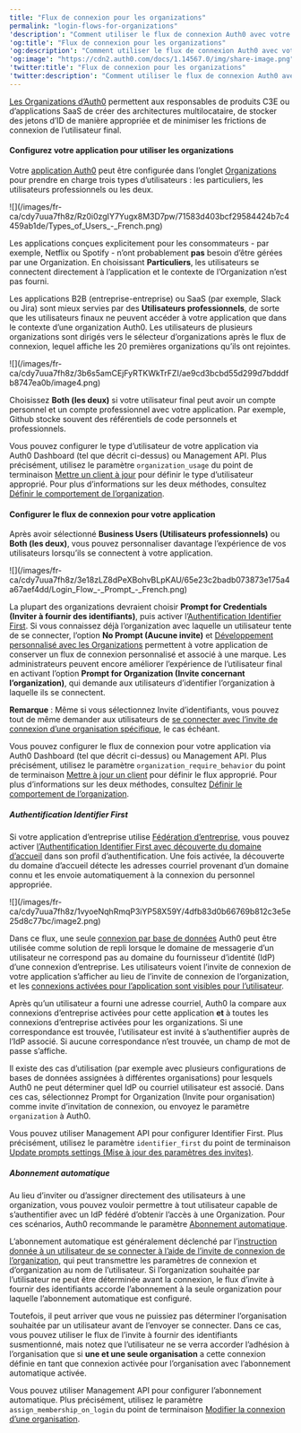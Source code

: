 ```yaml
---
title: "Flux de connexion pour les organizations"
permalink: "login-flows-for-organizations"
'description': "Comment utiliser le flux de connexion Auth0 avec votre organization"
'og:title': "Flux de connexion pour les organizations"
'og:description': "Comment utiliser le flux de connexion Auth0 avec votre organization"
'og:image': "https://cdn2.auth0.com/docs/1.14567.0/img/share-image.png"
'twitter:title': "Flux de connexion pour les organizations"
'twitter:description': "Comment utiliser le flux de connexion Auth0 avec votre organization"
---
```


[Les Organizations d’Auth0](/docs/fr-ca/manage-users/organizations) permettent aux responsables de produits C3E ou d’applications SaaS de créer des architectures multilocataire, de stocker des jetons d’ID de manière appropriée et de minimiser les frictions de connexion de l’utilisateur final.

#### Configurez votre application pour utiliser les organizations

Votre [application Auth0](/docs/fr-ca/get-started/applications) peut être configurée dans l’onglet [Organizations](/docs/fr-ca/manage-users/organizations/configure-organizations/define-organization-behavior) pour prendre en charge trois types d’utilisateurs : les particuliers, les utilisateurs professionnels ou les deux.

<Frame>![](/images/fr-ca/cdy7uua7fh8z/Rz0i0zgIY7Yugx8M3D7pw/71583d403bcf29584424b7c4459ab1de/Types_of_Users_-_French.png)</Frame>

Les applications conçues explicitement pour les consommateurs - par exemple, Netflix ou Spotify - n’ont probablement **pas** besoin d’être gérées par une Organization. En choisissant **Particuliers**, les utilisateurs se connectent directement à l’application et le contexte de l’Organization n’est pas fourni.

Les applications B2B (entreprise-entreprise) ou SaaS (par exemple, Slack ou Jira) sont mieux servies par des **Utilisateurs professionnels**, de sorte que les utilisateurs finaux ne peuvent accéder à votre application que dans le contexte d’une organization Auth0. Les utilisateurs de plusieurs organizations sont dirigés vers le sélecteur d’organizations après le flux de connexion, lequel affiche les 20 premières organizations qu’ils ont rejointes.

<Frame>![](/images/fr-ca/cdy7uua7fh8z/3b6s5amCEjFyRTKWkTrFZI/ae9cd3bcbd55d299d7bdddfb8747ea0b/image4.png)</Frame>

Choisissez **Both (les deux)** si votre utilisateur final peut avoir un compte personnel et un compte professionnel avec votre application. Par exemple, Github stocke souvent des référentiels de code personnels et professionnels.

Vous pouvez configurer le type d’utilisateur de votre application via Auth0 Dashboard (tel que décrit ci-dessus) ou Management API. Plus précisément, utilisez le paramètre `organization_usage` du point de terminaison [Mettre un client à jour](/docs/fr-ca/api/management/v2/clients/patch-clients-by-id) pour définir le type d’utilisateur approprié. Pour plus d’informations sur les deux méthodes, consultez [Définir le comportement de l’organization](/docs/fr-ca/manage-users/organizations/configure-organizations/define-organization-behavior).

#### Configurer le flux de connexion pour votre application

Après avoir sélectionné **Business Users (Utilisateurs professionnels)** ou **Both (les deux)**, vous pouvez personnaliser davantage l’expérience de vos utilisateurs lorsqu’ils se connectent à votre application.

<Frame>![](/images/fr-ca/cdy7uua7fh8z/3e18zLZ8dPeXBohvBLpKAU/65e23c2badb073873e175a4a67aef4dd/Login_Flow_-_Prompt_-_French.png)</Frame>

La plupart des organizations devraient choisir **Prompt for Credentials (Inviter à fournir des identifiants)**, puis activer l’[Authentification Identifier First](/docs/fr-ca/authenticate/login/auth0-universal-login/identifier-first). Si vous connaissez déjà l’organization avec laquelle un utilisateur tente de se connecter, l’option **No Prompt (Aucune invite)** et [Développement personnalisé avec les Organizations](/docs/fr-ca/manage-users/organizations/custom-development) permettent à votre application de conserver un flux de connexion personnalisé et associé à une marque. Les administrateurs peuvent encore améliorer l’expérience de l’utilisateur final en activant l’option **Prompt for Organization (Invite concernant l’organization)**, qui demande aux utilisateurs d’identifier l’organization à laquelle ils se connectent.

<Callout icon="file-lines" color="#0EA5E9" iconType="regular">

**Remarque** : Même si vous sélectionnez Invite d’identifiants, vous pouvez tout de même demander aux utilisateurs de [se connecter avec l’invite de connexion d’une organisation spécifique](/docs/fr-ca/manage-users/organizations/custom-development#i-want-users-to-log-in-to-a-specified-organization), le cas échéant.

</Callout>

Vous pouvez configurer le flux de connexion pour votre application via Auth0 Dashboard (tel que décrit ci-dessus) ou Management API. Plus précisément, utilisez le paramètre `organization_require_behavior` du point de terminaison [Mettre à jour un client](/docs/fr-ca/api/management/v2/clients/patch-clients-by-id) pour définir le flux approprié. Pour plus d’informations sur les deux méthodes, consultez [Définir le comportement de l’organization](/docs/fr-ca/manage-users/organizations/configure-organizations/define-organization-behavior).

##### Authentification Identifier First

Si votre application d’entreprise utilise [Fédération d’entreprise](/docs/fr-ca/authenticate/enterprise-connections), vous pouvez activer [l’Authentification Identifier First avec découverte du domaine d’accueil](/docs/fr-ca/authenticate/login/auth0-universal-login/identifier-first) dans son profil d’authentification. Une fois activée, la découverte du domaine d’accueil détecte les adresses courriel provenant d’un domaine connu et les envoie automatiquement à la connexion du personnel appropriée.

<Frame>![](/images/fr-ca/cdy7uua7fh8z/1vyoeNqhRmqP3iYP58X59Y/4dfb83d0b66769b812c3e5e25d8c77bc/image2.png)</Frame>

Dans ce flux, une seule [connexion par base de données](/docs/fr-ca/authenticate/database-connections/custom-db) Auth0 peut être utilisée comme solution de repli lorsque le domaine de messagerie d’un utilisateur ne correspond pas au domaine du fournisseur d’identité (<Tooltip href="/docs/fr-ca/glossary?term=idp" tip="Fournisseur d’identité (IdP)
Service de stockage et de gestion des identités numériques." cta="Voir le glossaire">IdP</Tooltip>) d’une connexion d’entreprise. Les utilisateurs voient l’invite de connexion de votre application s’afficher au lieu de l’invite de connexion de l’organization, et les [connexions activées pour l’application sont visibles pour l’utilisateur](/docs/fr-ca/get-started/applications/update-application-connections).

Après qu’un utilisateur a fourni une adresse courriel, Auth0 la compare aux connexions d’entreprise activées pour cette application  **et**  à toutes les connexions d’entreprise activées pour les organizations. Si une correspondance est trouvée, l’utilisateur est invité à s’authentifier auprès de l’IdP associé. Si aucune correspondance n’est trouvée, un champ de mot de passe s’affiche.

<Callout icon="file-lines" color="#0EA5E9" iconType="regular">

Il existe des cas d’utilisation (par exemple avec plusieurs configurations de bases de données assignées à différentes organisations) pour lesquels Auth0 ne peut déterminer quel IdP ou courriel utilisateur est associé. Dans ces cas, sélectionnez Prompt for Organization (Invite pour organisation) comme invite d’invitation de connexion, ou envoyez le paramètre `organization` à Auth0.

</Callout>

Vous pouvez utiliser <Tooltip href="/docs/fr-ca/glossary?term=management-api" tip="Management API
Un produit permettant aux clients d’effectuer des tâches administratives." cta="Voir le glossaire">Management API</Tooltip> pour configurer Identifier First. Plus précisément, utilisez le paramètre `identifier_first` du point de terminaison [Update prompts settings (Mise à jour des paramètres des invites)](/docs/fr-ca/api/management/v2/prompts/patch-prompts).

##### Abonnement automatique

Au lieu d’inviter ou d’assigner directement des utilisateurs à une organization, vous pouvez vouloir permettre à tout utilisateur capable de s’authentifier avec un IdP fédéré d’obtenir l’accès à une Organization. Pour ces scénarios, Auth0 recommande le paramètre [Abonnement automatique](/docs/fr-ca/manage-users/organizations/configure-organizations/grant-just-in-time-membership).

L’abonnement automatique est généralement déclenché par l’[instruction donnée à un utilisateur de se connecter à l’aide de l’invite de connexion de l’organization](/docs/fr-ca/manage-users/organizations/custom-development), qui peut transmettre les paramètres de connexion et d’organization au nom de l’utilisateur. Si l’organization souhaitée par l’utilisateur ne peut être déterminée avant la connexion, le flux d’invite à fournir des identifiants accorde l’abonnement à la seule organization pour laquelle l’abonnement automatique est configuré.

Toutefois, il peut arriver que vous ne puissiez pas déterminer l’organisation souhaitée par un utilisateur avant de l’envoyer se connecter. Dans ce cas, vous pouvez utiliser le flux de l’invite à fournir des identifiants susmentionné, mais notez que l’utilisateur ne se verra accorder l’adhésion à l’organisation que si **une et une seule organisation** a cette connexion définie en tant que connexion activée pour l’organisation avec l’abonnement automatique activée.

Vous pouvez utiliser Management API pour configurer l’abonnement automatique. Plus précisément, utilisez le paramètre `assign_membership_on_login` du point de terminaison [Modifier la connexion d’une organisation](https://auth0.com/docs/api/management/v2/organizations/patch-enabled-connections-by-connection-id).